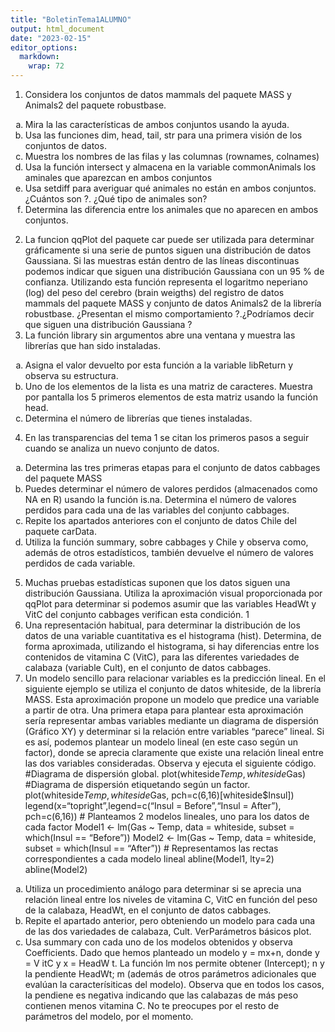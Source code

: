 ```yaml
---
title: "BoletinTema1ALUMNO"
output: html_document
date: "2023-02-15"
editor_options: 
  markdown: 
    wrap: 72
---
```


1.  Considera los conjuntos de datos mammals del paquete MASS y Animals2
    del paquete robustbase.

```{=html}
<!-- -->
```
a.  Mira la las características de ambos conjuntos usando la ayuda.
b.  Usa las funciones dim, head, tail, str para una primera visión de
    los conjuntos de datos.
c.  Muestra los nombres de las filas y las columnas (rownames, colnames)
d.  Usa la función intersect y almacena en la variable commonAnimals los
    aminales que aparezcan en ambos conjuntos
e.  Usa setdiff para averiguar qué animales no están en ambos conjuntos.
    ¿Cuántos son ?. ¿Qué tipo de animales son?
f.  Determina las diferencia entre los animales que no aparecen en ambos
    conjuntos.

```{=html}
<!-- -->
```
2.  La funcion qqPlot del paquete car puede ser utilizada para
    determinar gráficamente si una serie de puntos siguen una
    distribución de datos Gaussiana. Si las muestras están dentro de las
    líneas discontinuas podemos indicar que siguen una distribución
    Gaussiana con un 95 % de confianza. Utilizando esta función
    representa el logaritmo neperiano (log) del peso del cerebro (brain
    weigths) del registro de datos mammals del paquete MASS y conjunto
    de datos Animals2 de la librería robustbase. ¿Presentan el mismo
    comportamiento ?.¿Podríamos decir que siguen una distribución
    Gaussiana ?
3.  La función library sin argumentos abre una ventana y muestra las
    librerías que han sido instaladas.

```{=html}
<!-- -->
```
a.  Asigna el valor devuelto por esta función a la variable libReturn y
    observa su estructura.
b.  Uno de los elementos de la lista es una matriz de caracteres.
    Muestra por pantalla los 5 primeros elementos de esta matriz usando
    la función head.
c.  Determina el número de librerías que tienes instaladas.

```{=html}
<!-- -->
```
4.  En las transparencias del tema 1 se citan los primeros pasos a
    seguir cuando se analiza un nuevo conjunto de datos.

```{=html}
<!-- -->
```
a.  Determina las tres primeras etapas para el conjunto de datos
    cabbages del paquete MASS
b.  Puedes determinar el número de valores perdidos (almacenados como NA
    en R) usando la función is.na. Determina el número de valores
    perdidos para cada una de las variables del conjunto cabbages.
c.  Repite los apartados anteriores con el conjunto de datos Chile del
    paquete carData.
d.  Utiliza la función summary, sobre cabbages y Chile y observa como,
    además de otros estadísticos, también devuelve el número de valores
    perdidos de cada variable.

```{=html}
<!-- -->
```
5.  Muchas pruebas estadísticas suponen que los datos siguen una
    distribución Gaussiana. Utiliza la aproximación visual proporcionada
    por qqPlot para determinar si podemos asumir que las variables
    HeadWt y VitC del conjunto cabbages verifican esta condición. 1
6.  Una representación habitual, para determinar la distribución de los
    datos de una variable cuantitativa es el histograma (hist).
    Determina, de forma aproximada, utilizando el histograma, si hay
    diferencias entre los contenidos de vitamina C (VitC), para las
    diferentes variedades de calabaza (variable Cult), en el conjunto de
    datos cabbages.
7.  Un modelo sencillo para relacionar variables es la predicción
    lineal. En el siguiente ejemplo se utiliza el conjunto de datos
    whiteside, de la librería MASS. Esta aproximación propone un modelo
    que predice una variable a partir de otra. Una primera etapa para
    plantear esta aproximación sería representar ambas variables
    mediante un diagrama de dispersión (Gráfico XY) y determinar si la
    relación entre variables "parece" lineal. Si es así, podemos
    plantear un modelo lineal (en este caso según un factor), donde se
    aprecia claramente que existe una relación lineal entre las dos
    variables consideradas. Observa y ejecuta el siguiente código.
    #Diagrama de dispersión global. plot(whiteside$Temp, whiteside$Gas)
    #Diagrama de dispersión etiquetando según un factor.
    plot(whiteside$Temp, whiteside$Gas, pch=c(6,16)[whiteside\$Insul])
    legend(x="topright",legend=c("Insul = Before","Insul = After"),
    pch=c(6,16)) \# Planteamos 2 modelos lineales, uno para los datos de
    cada factor Model1 \<- lm(Gas \~ Temp, data = whiteside, subset =
    which(Insul == "Before")) Model2 \<- lm(Gas \~ Temp, data =
    whiteside, subset = which(Insul == "After")) \# Representamos las
    rectas correspondientes a cada modelo lineal abline(Model1, lty=2)
    abline(Model2)

```{=html}
<!-- -->
```
a.  Utiliza un procedimiento análogo para determinar si se aprecia una
    relación lineal entre los niveles de vitamina C, VitC en función del
    peso de la calabaza, HeadWt, en el conjunto de datos cabbages.
b.  Repite el apartado anterior, pero obteniendo un modelo para cada una
    de las dos variedades de calabaza, Cult. VerParámetros básicos plot.
c.  Usa summary con cada uno de los modelos obtenidos y observa
    Coefficients. Dado que hemos planteado un modelo y = mx+n, donde y =
    V itC y x = HeadW t. La función lm nos permite obtener (Intercept);
    n y la pendiente HeadWt; m (además de otros parámetros adicionales
    que evalúan la caracterísiticas del modelo). Observa que en todos
    los casos, la pendiene es negativa indicando que las calabazas de
    más peso contienen menos vitamina C. No te preocupes por el resto de
    parámetros del modelo, por el momento.
